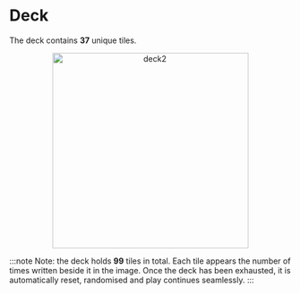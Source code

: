 # Deck

The deck contains **37** unique tiles.

<div align="center">
    <img width="350" src="deck2.png" alt="deck2" />
</div>

:::note
Note: the deck holds **99** tiles in total. Each tile appears the number of times written beside it in the image. Once the deck has been exhausted, it is automatically reset, randomised and play continues seamlessly.
:::

